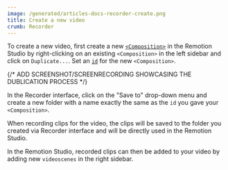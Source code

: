 ```yaml
---
image: /generated/articles-docs-recorder-create.png
title: Create a new video
crumb: Recorder
---
```


To create a new video, first create a new [`<Composition>`](/docs/terminology/composition) in the Remotion Studio by right-clicking on an existing `<Composition>`
in the left sidebar and click on `Duplicate...`. Set an [`id`](/docs/terminology/composition#composition-id) for the new `<Composition>`.

{/* ADD SCREENSHOT/SCREENRECORDING SHOWCASING THE DUBLICATION PROCESS */}

In the Recorder interface, click on the "Save to" drop-down menu and create a new folder with a name exactly the same as the `id` you gave your `<Composition>`.

When recording clips for the video, the clips will be saved to the folder you created via Recorder interface and will be directly used in the Remotion Studio.

In the Remotion Studio, recorded clips can then be added to your video by adding new `videoscenes` in the right sidebar.
